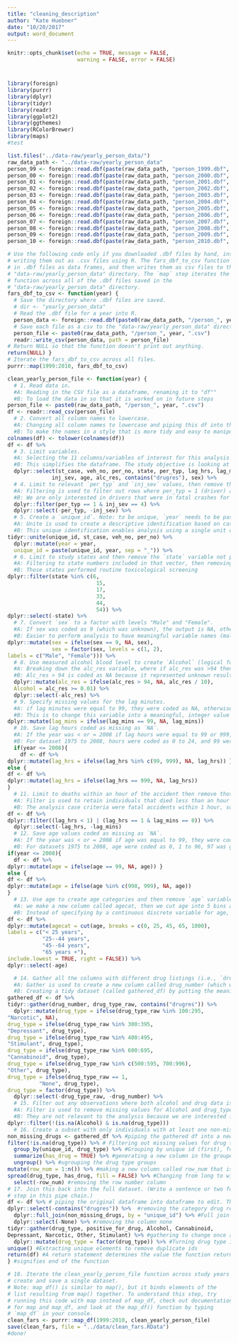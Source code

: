 ```yaml
---
title: "cleaning_description"
author: "Kate Huebner"
date: "10/20/2017"
output: word_document
---
```

```r
knitr::opts_chunk$set(echo = TRUE, message = FALSE,
                      warning = FALSE, error = FALSE)
```
#
```r
library(foreign)
library(purrr)
library(dplyr)
library(tidyr)
library(readr)
library(ggplot2)
library(ggthemes)
library(RColorBrewer)
library(maps) 
#test
```

```r
list.files("../data-raw/yearly_person_data/")
raw_data_path <- "../data-raw/yearly_person_data"
person_99 <- foreign::read.dbf(paste(raw_data_path, "person_1999.dbf", sep = "/"))
person_00 <- foreign::read.dbf(paste(raw_data_path, "person_2000.dbf", sep = "/"))
person_01 <- foreign::read.dbf(paste(raw_data_path, "person_2001.dbf", sep = "/"))
person_02 <- foreign::read.dbf(paste(raw_data_path, "person_2002.dbf", sep = "/"))
person_03 <- foreign::read.dbf(paste(raw_data_path, "person_2003.dbf", sep = "/"))
person_04 <- foreign::read.dbf(paste(raw_data_path, "person_2004.dbf", sep = "/"))
person_05 <- foreign::read.dbf(paste(raw_data_path, "person_2005.dbf", sep = "/"))
person_06 <- foreign::read.dbf(paste(raw_data_path, "person_2006.dbf", sep = "/"))
person_07 <- foreign::read.dbf(paste(raw_data_path, "person_2007.dbf", sep = "/"))
person_08 <- foreign::read.dbf(paste(raw_data_path, "person_2008.dbf", sep = "/"))
person_09 <- foreign::read.dbf(paste(raw_data_path, "person_2009.dbf", sep = "/"))
person_10 <- foreign::read.dbf(paste(raw_data_path, "person_2010.dbf", sep = "/"))

# Use the following code only if you downloaded .dbf files by hand, instead of
# writing them out as .csv files using R. The fars_dbf_to_csv function reads
# in .dbf files as data frames, and then writes them as csv files to the
# "data-raw/yearly_person_data" directory. The `map` step iterates the
# function across all of the .dbf files saved in the
# "data-raw/yearly_person_data" directory.
fars_dbf_to_csv <- function(year) {
  # Save the directory where .dbf files are saved.
  # dir <- "yearly_person_data"
  # Read the .dbf file for a year into R.
  person_data <- foreign::read.dbf(paste0(raw_data_path, "/person_", year, ".DBF"))
  # Save each file as a csv to the "data-raw/yearly_person_data" directory. 
  person_file <- paste0(raw_data_path, "/person_", year, ".csv") 
  readr::write_csv(person_data, path = person_file)
# Return NULL so that the function doesn't print out anything.
return(NULL) }
# Iterate the fars_dbf_to_csv across all files.
purrr::map(1999:2010, fars_dbf_to_csv)
```

```r
clean_yearly_person_file <- function(year) {
  # 1. Read data in.
  #A: Reading in the CSV file as a dataframe, renaming it to "df"" 
  #B: To load the data in so that it is worked on in future steps
person_file <- paste0(raw_data_path, "/person_", year, ".csv") 
df <- readr::read_csv(person_file)
  # 2. Convert all column names to lowercase.
  #A: Changing all column names to lowercase and piping this df into the following cleaning steps
  #B: To make the names in a style that is more tidy and easy to manipulate. 
colnames(df) <- tolower(colnames(df))
df <- df %>%
  # 3. Limit variables.
  #A: Selecting the 11 columns/variables of interest for this analysis
  #B: This simplifies the dataframe. The study objective is looking at individual drivers who died of fatal injuries to see what drugs might influence fatal crashes. 
  dplyr::select(st_case, veh_no, per_no, state, per_typ, lag_hrs, lag_mins, 
              inj_sev, age, alc_res, contains("drugres"), sex) %>%
  # 4. Limit to relevant `per_typ` and `inj_sev` values, then remove those variables.
  #A: Filtering is used to filter out rows where per_typ = 1 (driver) and inj_sev = 4 (fatal) and subtracting out everything else that was not 1 for per_typ and not 4 for inj_sev
  #B: We are only interested in drivers that were in fatal crashes for this analysis
  dplyr::filter(per_typ == 1 & inj_sev == 4) %>% 
  dplyr::select(-per_typ, -inj_sev) %>%
  # 5. Create a `unique_id`. Note: to be unique, `year` needs to be pasted on.
  #A: Unite is used to create a descriptive identification based on case number, vehicle number and person number into a new column called unique_id. Mutate is used to create a new column called year which is pasted on to the unique id with an underscore
  #B: This unique identification enables analysis using a single unit of observation, which is person id (tied to the other identifiers) allowing analysis such as counts, group by, etc. 
tidyr::unite(unique_id, st_case, veh_no, per_no) %>% 
  dplyr::mutate(year = year,
  unique_id = paste(unique_id, year, sep = "_")) %>%
  # 6. Limit to study states and then remove the `state` variable not present in that grouped in logical statement.
  #A: Filtering to state numbers included in that vector, then removing the state column. 
  #B: Those states performed routine toxicological screening
dplyr::filter(state %in% c(6, 
                            15,
                            17,
                            33,
                            44,
                            54)) %>%
dplyr::select(-state) %>%
  # 7. Convert `sex` to a factor with levels "Male" and "Female".
  #A: If sex was coded as 9 (which was unknown), the output is NA, otherwise it is coded as sex (male or female).Sex is then turned into a factor with levels 1 and 2, and labelled as male and female
  #B: Easier to perform analysis to have meaningful variable names (male, female or NA) then code. This is to change this variable into a meaningful, integer value instead of code. 
dplyr::mutate(sex = ifelse(sex == 9, NA, sex), 
              sex = factor(sex, levels = c(1, 2),
labels = c("Male", "Female"))) %>%
  # 8. Use measured alcohol blood level to create `Alcohol` (logical for whether alcohol was present). Then remove the `alc_res` variable. 
  #A: Breaking down the alc_res variable, where if alc_res was >94 then NA is returned, if it was less than 94 its output is the absolute vale of alcohol content. This values is then divided by 10. A new alcohol column is formed with logical class of TRUE or FALSE. Then the alc_res column is then removed.
  #B: Alc_res > 94 is coded as NA because it represented unknown results, no test given, or a different test was performed, They divided by 10 to signify the blood alcohol content. Overall, this is to change this variable into a meaningful, integer value instead of code. 
  dplyr::mutate(alc_res = ifelse(alc_res > 94, NA, alc_res / 10),
  Alcohol = alc_res >= 0.01) %>% 
  dplyr::select(-alc_res) %>%
  # 9. Specify missing values for the lag minutes.
  #A: if lag minutes were equal to 99, they were coded as NA, otherwise they return values 0-59
  #B: This is to change this variable into a meaningful, integer value instead of code
dplyr::mutate(lag_mins = ifelse(lag_mins == 99, NA, lag_mins))
  # 10. Save lag hours coded as missing as `NA`.
  #A: If the year was < or = 2008 if lag hours were equal to 99 or 999, they were coded as NA, otherwise they return values. If the dataset was Not < or = 2008 (aka more recent), if the lag hours were 999 only they were returned as NA, otherwise they return the values. 
  #B: For dataset 1975 to 2008, hours were coded as 0 to 24, and 99 were NA. After 2009, it was coded as 0 to 719 hours, and 999 was unknown. This is to account for coding definition changes for all the data sets
  if(year <= 2008){
    df <- df %>%
dplyr::mutate(lag_hrs = ifelse(lag_hrs %in% c(99, 999), NA, lag_hrs)) } 
else {
df <- df %>%
dplyr::mutate(lag_hrs = ifelse(lag_hrs == 999, NA, lag_hrs))
}
  # 11. Limit to deaths within an hour of the accident then remove those variables.
  #A: Filter is used to retain individuals that died less than an hour or exactly equal to 1 hour and remaining values are removed. 
  #B: The analysis case criteria were fatal accidents within 1 hour, so the data need to be cleaned to include just that. 
df <- df %>%
dplyr::filter((lag_hrs < 1) | (lag_hrs == 1 & lag_mins == 0)) %>% 
  dplyr::select(-lag_hrs, -lag_mins)
  # 12. Save age values coded as missing as `NA`.
  #A: If the year was < or = 2008 if age was equal to 99, they were coded as NA, otherwise they return values for age. If the dataset was Not < or = 2008 (aka more recent), if the age was 998 and 999 only they were returned as NA, otherwise they return the values. 
  #B: For datasets 1975 to 2008, age were coded as 0, 1 to 96, 97 was greater than 96, and 99 and above were unknown. After 2009, it was coded as 0, 1 to 120, and 999 was unknown. In datasets 2010 and later, 998 was added to included not reported age. This step was included is to account for coding definition changes for all the data sets. 
if(year <= 2008){
  df <- df %>%
dplyr::mutate(age = ifelse(age == 99, NA, age)) } 
else {
df <- df %>%
dplyr::mutate(age = ifelse(age %in% c(998, 999), NA, age))
}
  # 13. Use age to create age categories and then remove `age` variable.
  #A: we make a new column called agecat, then we cut age into 5 bins and labelling them according to their respective age distributions. The lower limit of each bin includes the specified low limit and the upper limit does not. 
  #B: Instead of specifying by a continuous discrete variable for age, we now have a categorical variable. 
df <- df %>%
dplyr::mutate(agecat = cut(age, breaks = c(0, 25, 45, 65, 1000),
labels = c("< 25 years", 
           "25--44 years", 
           "45--64 years",
           "65 years +"),
include.lowest = TRUE, right = FALSE)) %>%
dplyr::select(-age)

  # 14. Gather all the columns with different drug listings (i.e., `drugres1`, `drugres2`, `drugres3`). Convert from the numeric code listings to drug categories.
  #A: Gather is used to create a new column called drug_number (which will contain values 1,2 or 3) and the corresponding values (codes) will go into a column called drug_type_raw. Mutate is then used to create third column called drug)type where the character name for the corresponding code is entered into the column. Drug type is then turned into a factor. Select is used to eliminate drug type raw and drug number because they are no longer needed. 
  #B: Creating a tidy dataset (called gathered_df) by putting the meaningful observations into columns instead of variable names, thereby switching from a wide to a long format. Drug type was renamed as a factor indicating a meaningful value instead of coded. 
gathered_df <- df %>%
tidyr::gather(drug_number, drug_type_raw, contains("drugres")) %>% 
  dplyr::mutate(drug_type = ifelse(drug_type_raw %in% 100:295,
"Narcotic", NA),
drug_type = ifelse(drug_type_raw %in% 300:395,
"Depressant", drug_type), 
drug_type = ifelse(drug_type_raw %in% 400:495,
"Stimulant", drug_type), 
drug_type = ifelse(drug_type_raw %in% 600:695,
"Cannabinoid", drug_type),
drug_type = ifelse(drug_type_raw %in% c(500:595, 700:996),
"Other", drug_type), 
drug_type = ifelse(drug_type_raw == 1, 
          "None", drug_type),
drug_type = factor(drug_type)) %>% 
  dplyr::select(-drug_type_raw, -drug_number) %>%
  # 15. Filter out any observations where both alcohol and drug data is missing.
  #A: Filter is used to remove missing values for Alcohol and drug_type columns
  #B: They are not relevant to the analysis because we are interested in those data.
dplyr::filter(!(is.na(Alcohol) & is.na(drug_type)))
  # 16. Create a subset with only individuals with at least one non-missing. listing for drugs. (Write a sentence or two for each step in this pipe chain.) 
non_missing_drugs <- gathered_df %>% #piping the gathered df into a new object called non_missing_drugs. We will manipulate the gathered df.
filter(!is.na(drug_type)) %>% # Filtering out missing values for drug type.
  group_by(unique_id, drug_type) %>% #Grouping by unique id (first), followed by drug type. This will ultimately change the order of drug type so that we can later summarize.
  summarize(has_drug = TRUE) %>% #generating a new column in the grouped data called has_drug. Everything will be filled with to TRUE. 
  ungroup() %>% #ugrouping the drug type groups
mutate(row_num = 1:n()) %>% #making a new column called row_num that is 1:the total count. This step is needed for spread. 
spread(drug_type, has_drug, fill = FALSE) %>% #Changing from long to wide format by drug type, so that each drug type is a new column (ie. narcotic). If there is nothing in that column it won't repeat or continue to fill if it isempty
  select(-row_num) #removing the row number column
# 17. Join this back into the full dataset. (Write a sentence or two for each 
# step in this pipe chain.)
df <- df %>% # piping the original dataframe into dataframe to edit. This pipe will be to join the new dataframe we have created to the original to add the non-drug user data by unique id. 
dplyr::select(-contains("drugres")) %>%  #removing the category drug res because we have it already in our new dataframe
  dplyr::full_join(non_missing_drugs, by = "unique_id") %>% #Full join by unique id requires both unique ids to be present in both dataframes in order to join, and all of the values from both
  dplyr::select(-None) %>% #removing the column none
tidyr::gather(drug_type, positive_for_drug, Alcohol, Cannabinoid,
Depressant, Narcotic, Other, Stimulant) %>% #gathering to change once again from wide to long format (from columns to rows)
  dplyr::mutate(drug_type = factor(drug_type)) %>% #Turning drug type into a factor
unique() #Extracting unique elements to remove duplicate ids 
return(df) #A return statement determines the value the function returns
} #signifies end of the function

# 18. Iterate the clean_yearly_person_file function across study years to
# create and save a single dataset.
# Note: map_df() is similar to map(), but it binds elements of the
# list resulting from map() together. To understand this step, try
# running this code with map instead of map_df, check out documentation 
# for map and map_df, and look at the map_df() function by typing
# `map_df` in your console.
clean_fars <- purrr::map_df(1999:2010, clean_yearly_person_file) 
save(clean_fars, file = "../data/clean_fars.RData")
#done! 
```


